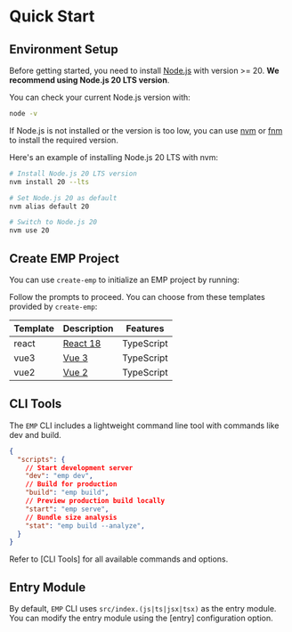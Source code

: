 
# Quick Start

## Environment Setup

Before getting started, you need to install [Node.js](https://nodejs.org/) with version >= 20. **We recommend using Node.js 20 LTS version**.

You can check your current Node.js version with:

```bash
node -v
```

If Node.js is not installed or the version is too low, you can use [nvm](https://github.com/nvm-sh/nvm) or [fnm](https://github.com/Schniz/fnm) to install the required version.

Here's an example of installing Node.js 20 LTS with nvm:

```bash
# Install Node.js 20 LTS version
nvm install 20 --lts

# Set Node.js 20 as default
nvm alias default 20

# Switch to Node.js 20
nvm use 20
```

## Create EMP Project

You can use `create-emp` to initialize an EMP project by running:

<PackageManagerTabs command="create emp@latest" />

Follow the prompts to proceed. You can choose from these templates provided by `create-emp`:

| Template | Description                     | Features   |
| -------- | ------------------------------- | ---------- |
| react    | [React 18](https://react.dev/)  | TypeScript |
| vue3     | [Vue 3](https://vuejs.org/)     | TypeScript |
| vue2     | [Vue 2](https://v2.vuejs.org/)  | TypeScript |


## CLI Tools

The `EMP` CLI includes a lightweight command line tool with commands like dev and build.

```json title="package.json"
{
  "scripts": {
    // Start development server
    "dev": "emp dev",
    // Build for production
    "build": "emp build",
    // Preview production build locally
    "start": "emp serve",
    // Bundle size analysis
    "stat": "emp build --analyze",
  }
}
```

Refer to [CLI Tools] for all available commands and options.

## Entry Module

By default, `EMP` CLI uses `src/index.(js|ts|jsx|tsx)` as the entry module. You can modify the entry module using the [entry] configuration option.

